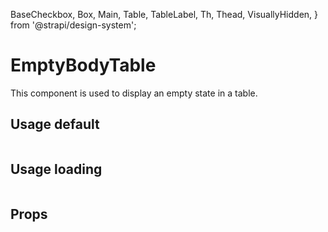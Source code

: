 <!--- EmptyBodyTable.stories.mdx --->

  BaseCheckbox,
  Box,
  Main,
  Table,
  TableLabel,
  Th,
  Thead,
  VisuallyHidden,
} from '@strapi/design-system';

<Meta title="components/EmptyBodyTable" />

# EmptyBodyTable

This component is used to display an empty state in a table.

## Usage default

<Canvas>
  <Story name="base">
    <Box>
      <Table colCount={1} rowCount={2} footer={undefined}>
        <EmptyBodyTable />
      </Table>
    </Box>
  </Story>
</Canvas>

## Usage loading

<Canvas>
  <Story name="loading">
    <Box>
      <Table colCount={1} rowCount={2} footer={undefined}>
        <EmptyBodyTable isLoading />
      </Table>
    </Box>
  </Story>
</Canvas>

## Props

<ArgsTable of={EmptyBodyTable} />
